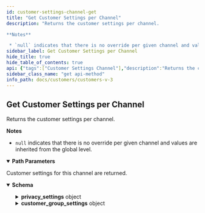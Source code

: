 ```yaml
---
id: customer-settings-channel-get
title: "Get Customer Settings per Channel"
description: "Returns the customer settings per channel.

**Notes**

 * `null` indicates that there is no override per given channel and values are inherited from the global level."
sidebar_label: Get Customer Settings per Channel
hide_title: true
hide_table_of_contents: true
api: {"tags":["Customer Settings Channel"],"description":"Returns the customer settings per channel.\n\n**Notes**\n\n * `null` indicates that there is no override per given channel and values are inherited from the global level.","operationId":"CustomerSettingsChannelGet","parameters":[{"in":"path","name":"channel_id","schema":{"type":"integer"},"required":true}],"responses":{"200":{"description":"Customer settings for this channel are returned.","content":{"application/json":{"schema":{"title":"CustomerChannelSettingsObject","type":"object","properties":{"privacy_settings":{"type":"object","description":"Controls the privacy settings.","properties":{"ask_shopper_for_tracking_consent":{"type":"boolean","description":"Determines if a customer requires consent for tracking privacy."},"policy_url":{"type":"string","example":"https://bigcommmerce.com/policy","description":"The URL for a website's privacy policy."}}},"customer_group_settings":{"type":"object","description":"The settings for a collection of customers.","properties":{"guest_customer_group_id":{"type":"integer","example":0,"description":"The ID for a guest customer group."},"default_customer_group_id":{"type":"integer","example":0,"description":"The ID for a default customer group."}}},"allow_global_logins":{"type":"boolean","description":"* Determines if a channel allows global customer to login\n* Determines if customers created on this channel will get global access/login"}},"x-examples":{"example-1":{"value":{"privacy_settings":{"ask_shopper_for_tracking_consent":true,"policy_url":"https://bigcommmerce.com/policy"},"customer_group_settings":{"guest_customer_group_id":0,"default_customer_group_id":0},"allow_global_logins":true}}},"x-internal":false},"examples":{"data":{"value":{"privacy_settings":{"ask_shopper_for_tracking_consent":true,"policy_url":"https://bigcommmerce.com/policy"},"customer_group_settings":{"guest_customer_group_id":1,"allow_global_logins":true}}}}}}}},"method":"get","path":"/stores/{store_hash}/v3/customers/settings/channels/{channel_id}","servers":[{"url":"https://api.bigcommerce.com","variables":{"store_hash":{"default":"store_hash"}}}],"security":[{"X-Auth-Token":[]}],"securitySchemes":{"X-Auth-Token":{"type":"apiKey","name":"X-Auth-Token","in":"header"}},"info":{"version":"","title":"Customers V3","description":"Create and manage customers.\n\n## Authentication\n\nAuthenticate requests by passing an API account `access_token` in the `X-Auth-Token` HTTP header:\n\n```http\nGET /stores/{{STORE_HASH}}/v3/customers\nhost: api.bigcommerce.com\nAccept: application/json\nX-Auth-Token: {{ACCESS_TOKEN}}\n```\n\n| Header | Parameter | Description |\n|:-------|:----------|:------------|\n| `X-Auth-Token` | `access_token` | Obtained by creating an API account or installing an app in a BigCommerce control panel. |\n\n### OAuth Scopes\n\n| UI Name                                      | Permission | Parameter                                     |\n|:---------------------------------------------|:-----------|:----------------------------------------------|\n| Customers                                    | modify     | `store_v2_customers`                          |\n| Customers                                    | read-only  | `store_v2_customers_read_only`                |\n| Stored Payment Instruments                   | modify     | `store_stored_payment_instruments`            |\n| Stored Payment Instruments                   | read-only  | `store_stored_payment_instruments_read_only`  |\n\nFor more information on Authenticating BigCommerce APIs, see: [Authentication](/api-docs/getting-started/authentication).\n\n## Resources\n* [Customer and Subscribers Overview](/api-docs/store-management/customers).","contact":{}},"postman":{"name":"Get Customer Settings per Channel","description":{"content":"Returns the customer settings per channel.\n\n**Notes**\n\n * `null` indicates that there is no override per given channel and values are inherited from the global level.","type":"text/plain"},"url":{"path":["stores",":store_hash","v3","customers","settings","channels",":channel_id"],"host":["{{baseUrl}}"],"query":[],"variable":[{"disabled":false,"description":{"content":"(Required) ","type":"text/plain"},"type":"any","value":"","key":"channel_id"},{"disabled":false,"description":{"content":"(Required) ","type":"text/plain"},"type":"any","value":"","key":"store_hash"}]},"header":[{"key":"Accept","value":"application/json"}],"method":"GET"}}
sidebar_class_name: "get api-method"
info_path: docs/customers/customers-v-3
---
```



## Get Customer Settings per Channel



Returns the customer settings per channel.

**Notes**

 * `null` indicates that there is no override per given channel and values are inherited from the global level.

<details style={{"marginBottom":"1rem"}} data-collapsed={false} open={true}><summary style={{}}><strong>Path Parameters</strong></summary><div><ul><ParamsItem className={"paramsItem"} param={{"in":"path","name":"channel_id","schema":{"type":"integer"},"required":true}}></ParamsItem></ul></div></details><div><ApiTabs><TabItem label={"200"} value={"200"}><div>

Customer settings for this channel are returned.

</div><div><MimeTabs groupId={"mime-type"}><TabItem label={"application/json"} value={"application/json"}><SchemaTabs groupId={"schema-tabs"}><TabItem label={"Schema"} value={"Schema"}><details style={{}} data-collapsed={false} open={true}><summary style={{"textAlign":"left"}}><strong>Schema</strong></summary><div style={{"textAlign":"left","marginLeft":"1rem"}}></div><ul style={{"marginLeft":"1rem"}}><SchemaItem collapsible={true} className={"schemaItem"}><details style={{}}><summary style={{}}><strong>privacy_settings</strong><span style={{"opacity":"0.6"}}> object</span></summary><div style={{"marginLeft":"1rem"}}><div style={{"marginTop":".5rem","marginBottom":".5rem"}}>

Controls the privacy settings.

</div><SchemaItem collapsible={false} name={"ask_shopper_for_tracking_consent"} required={false} schemaDescription={"Determines if a customer requires consent for tracking privacy."} schemaName={"boolean"} qualifierMessage={undefined} defaultValue={undefined}></SchemaItem><SchemaItem collapsible={false} name={"policy_url"} required={false} schemaDescription={"The URL for a website's privacy policy."} schemaName={"string"} qualifierMessage={undefined} defaultValue={undefined}></SchemaItem></div></details></SchemaItem><SchemaItem collapsible={true} className={"schemaItem"}><details style={{}}><summary style={{}}><strong>customer_group_settings</strong><span style={{"opacity":"0.6"}}> object</span></summary><div style={{"marginLeft":"1rem"}}><div style={{"marginTop":".5rem","marginBottom":".5rem"}}>

The settings for a collection of customers.

</div><SchemaItem collapsible={false} name={"guest_customer_group_id"} required={false} schemaDescription={"The ID for a guest customer group."} schemaName={"integer"} qualifierMessage={undefined} defaultValue={undefined}></SchemaItem><SchemaItem collapsible={false} name={"default_customer_group_id"} required={false} schemaDescription={"The ID for a default customer group."} schemaName={"integer"} qualifierMessage={undefined} defaultValue={undefined}></SchemaItem></div></details></SchemaItem><SchemaItem collapsible={false} name={"allow_global_logins"} required={false} schemaDescription={"* Determines if a channel allows global customer to login\n* Determines if customers created on this channel will get global access/login"} schemaName={"boolean"} qualifierMessage={undefined} defaultValue={undefined}></SchemaItem></ul></details></TabItem><TabItem label={"Example (from schema)"} value={"Example (from schema)"}><ResponseSamples responseExample={"{\n  \"privacy_settings\": {\n    \"ask_shopper_for_tracking_consent\": true,\n    \"policy_url\": \"string\"\n  },\n  \"customer_group_settings\": {\n    \"guest_customer_group_id\": 0,\n    \"default_customer_group_id\": 0\n  },\n  \"allow_global_logins\": true\n}"} language={"json"}></ResponseSamples></TabItem><TabItem label={"Data"} value={"Data"}><ResponseSamples responseExample={"{\n  \"privacy_settings\": {\n    \"ask_shopper_for_tracking_consent\": true,\n    \"policy_url\": \"https://bigcommmerce.com/policy\"\n  },\n  \"customer_group_settings\": {\n    \"guest_customer_group_id\": 1,\n    \"allow_global_logins\": true\n  }\n}"} language={"json"}></ResponseSamples></TabItem></SchemaTabs></TabItem></MimeTabs></div></TabItem></ApiTabs></div>
      